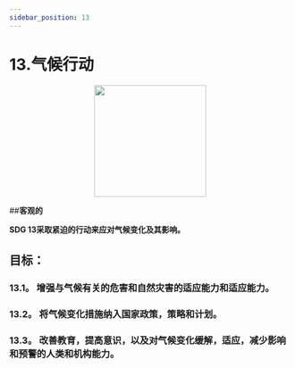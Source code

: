 ```yaml
---
sidebar_position: 13
---
```

# 13.气候行动
<p align="center"><img src="https://www.un.org/sustainabledevelopment/wp-content/uploads/2019/08/E-Goal-13-1024x1024.png" width="200" height="200"/></p>

##**客观的**

**SDG 13采取紧迫的行动来应对气候变化及其影响。**

 ## 目标： 
    
 ### 13.1。 增强与气候有关的危害和自然灾害的适应能力和适应能力。 

 ### 13.2。 将气候变化措施纳入国家政策，策略和计划。 

 ### 13.3。 改善教育，提高意识，以及对气候变化缓解，适应，减少影响和预警的人类和机构能力。